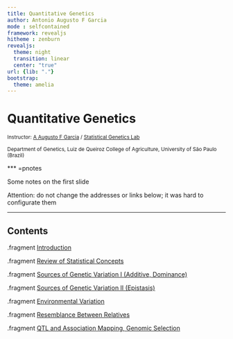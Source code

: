 ```yaml
---
title: Quantitative Genetics
author: Antonio Augusto F Garcia
mode : selfcontained
framework: revealjs
hitheme : zenburn
revealjs:
  theme: night
  transition: linear
  center: "true"
url: {lib: "."}
bootstrap:
  theme: amelia
---
```


# Quantitative Genetics

<small>
Instructor: [A Augusto F Garcia](http://augustogarcia.me)
/ [Statistical Genetics Lab](http://statgen.esalq.usp.br) </small>

<small>Department of Genetics, Luiz de Queiroz College of Agriculture,
University of São Paulo (Brazil)</small>

<script src="http://ajax.googleapis.com/ajax/libs/jquery/1.9.1/jquery.min.js"></script>

*** =pnotes

Some notes on the first slide

Attention: do not change the addresses or links below; it was hard to
configurate them 

---

## Contents

.fragment [Introduction](https://augusto-garcia.github.io/QuantGen-Intro/#/slide-1)

.fragment [Review of Statistical Concepts](https://augusto-garcia.github.io/QuantGen-Stat/#/slide-1)

.fragment [Sources of Genetic Variation I (Additive, Dominance)](https://augusto-garcia.github.io/QuantGen-GenVar/#/slide-1)

.fragment [Sources of Genetic Variation II (Epistasis)](https://augusto-garcia.github.io/QuantGen-Multilocus/#/slide-1)

.fragment [Environmental Variation](https://augusto-garcia.github.io/QuantGen-Environment/#/slide-1)

.fragment [Resemblance Between Relatives](https://augusto-garcia.github.io/QuantGen-Resemblance/#/slide-1)

.fragment [QTL and Association Mapping, Genomic Selection](https://rawgit.com/augusto-garcia/QuantitGenetics/master/QTL_GWAS_GS/index.html)

